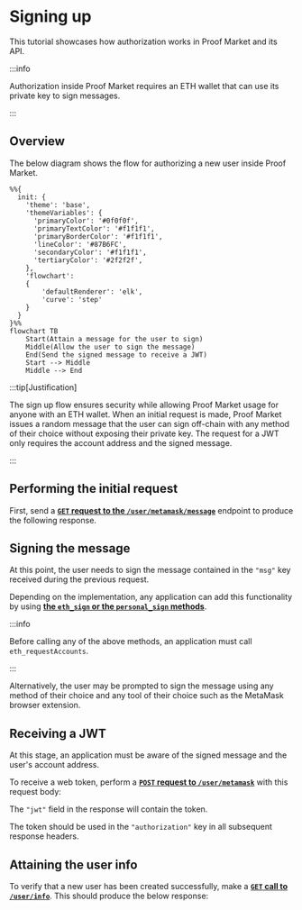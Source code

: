 
# Signing up

This tutorial showcases how authorization works in Proof Market and its API.

:::info

Authorization inside Proof Market requires an ETH wallet that can use its private key to sign messages.

:::

## Overview

The below diagram shows the flow for authorizing a new user inside Proof Market.

```mermaid
%%{
  init: {
    'theme': 'base',
    'themeVariables': {
      'primaryColor': '#0f0f0f',
      'primaryTextColor': '#f1f1f1',
      'primaryBorderColor': '#f1f1f1',
      'lineColor': '#87B6FC',
      'secondaryColor': '#f1f1f1',
      'tertiaryColor': '#2f2f2f',
    },
    'flowchart':
    {
        'defaultRenderer': 'elk',
        'curve': 'step'
    }
  }
}%%
flowchart TB
    Start(Attain a message for the user to sign)
    Middle(Allow the user to sign the message)
    End(Send the signed message to receive a JWT)
    Start --> Middle
    Middle --> End
```

:::tip[Justification]

The sign up flow ensures security while allowing Proof Market usage for anyone with an ETH wallet. When an initial request is made, Proof Market issues a random message that the user can sign off-chain with any method of their choice without exposing their private key. The request for a JWT only requires the account address and the signed message.

:::


## Performing the initial request

First, send a [**`GET` request to the `/user/metamask/message`**](../../api-reference#operation/MetamaskAuthMessage) endpoint to produce the following response.

<ApiSchema pointer="#/components/schemas/MetamaskAuthMessage"/>

## Signing the message

At this point, the user needs to sign the message contained in the `"msg"` key received during the previous request.

Depending on the implementation, any application can add this functionality by using [**the `eth_sign` or the `personal_sign` methods**](https://docs.metamask.io/wallet/how-to/sign-data/#use-personal_sign).

:::info

Before calling any of the above methods, an application must call `eth_requestAccounts`.

:::


Alternatively, the user may be prompted to sign the message using any method of their choice and any tool of their choice such as the MetaMask browser extension.


## Receiving a JWT

At this stage, an application must be aware of the signed message and the user's account address.

To receive a web token, perform a [**`POST` request to `/user/metamask`**](../../api-reference#operation/MetamaskAuthRequest) with this request body:

<ApiSchema pointer="#/components/schemas/MetamaskAuthRequest"/>

The `"jwt"` field in the response will contain the token.

<ApiSchema pointer="#/components/schemas/AuthUser"/>

The token should be used in the `"authorization"` key in all subsequent response headers.

## Attaining the user info

To verify that a new user has been created successfully, make a [**`GET` call to `/user/info`**](../../api-reference#operation/Me). This should produce the below response:

<ApiSchema pointer="#/components/schemas/UserDetails"/>




